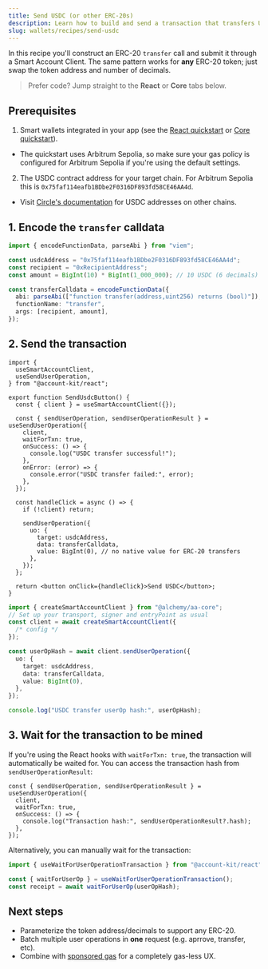 ```yaml
---
title: Send USDC (or other ERC-20s)
description: Learn how to build and send a transaction that transfers USDC from a smart account using Smart Wallets.
slug: wallets/recipes/send-usdc
---
```


In this recipe you'll construct an ERC-20 `transfer` call and submit it through a Smart Account Client. The same pattern works for **any** ERC-20 token; just swap the token address and number of decimals.

> Prefer code? Jump straight to the **React** or **Core** tabs below.

## Prerequisites

1. Smart wallets integrated in your app (see the [React quickstart](/wallets/react/quickstart) or [Core quickstart](/wallets/core/quickstart)).

- The quickstart uses Arbitrum Sepolia, so make sure your gas policy is configured for Arbitrum Sepolia if you're using the default settings.

2. The USDC contract address for your target chain. For Arbitrum Sepolia this is `0x75faf114eafb1BDbe2F0316DF893fd58CE46AA4d`.

- Visit [Circle's documentation](https://developers.circle.com/stablecoins/usdc-contract-addresses) for USDC addresses on other chains.

## 1. Encode the `transfer` calldata

```ts
import { encodeFunctionData, parseAbi } from "viem";

const usdcAddress = "0x75faf114eafb1BDbe2F0316DF893fd58CE46AA4d";
const recipient = "0xRecipientAddress";
const amount = BigInt(10) * BigInt(1_000_000); // 10 USDC (6 decimals)

const transferCalldata = encodeFunctionData({
  abi: parseAbi(["function transfer(address,uint256) returns (bool)"]),
  functionName: "transfer",
  args: [recipient, amount],
});
```

## 2. Send the transaction

<Tabs>
  <Tab title="React (hook)">

```tsx
import {
  useSmartAccountClient,
  useSendUserOperation,
} from "@account-kit/react";

export function SendUsdcButton() {
  const { client } = useSmartAccountClient({});

  const { sendUserOperation, sendUserOperationResult } = useSendUserOperation({
    client,
    waitForTxn: true,
    onSuccess: () => {
      console.log("USDC transfer successful!");
    },
    onError: (error) => {
      console.error("USDC transfer failed:", error);
    },
  });

  const handleClick = async () => {
    if (!client) return;

    sendUserOperation({
      uo: {
        target: usdcAddress,
        data: transferCalldata,
        value: BigInt(0), // no native value for ERC-20 transfers
      },
    });
  };

  return <button onClick={handleClick}>Send USDC</button>;
}
```

  </Tab>
  <Tab title="Core (vanilla JS)">

```ts
import { createSmartAccountClient } from "@alchemy/aa-core";
// Set up your transport, signer and entryPoint as usual
const client = await createSmartAccountClient({
  /* config */
});

const userOpHash = await client.sendUserOperation({
  uo: {
    target: usdcAddress,
    data: transferCalldata,
    value: BigInt(0),
  },
});

console.log("USDC transfer userOp hash:", userOpHash);
```

  </Tab>
</Tabs>

## 3. Wait for the transaction to be mined

If you're using the React hooks with `waitForTxn: true`, the transaction will automatically be waited for. You can access the transaction hash from `sendUserOperationResult`:

```tsx
const { sendUserOperation, sendUserOperationResult } = useSendUserOperation({
  client,
  waitForTxn: true,
  onSuccess: () => {
    console.log("Transaction hash:", sendUserOperationResult?.hash);
  },
});
```

Alternatively, you can manually wait for the transaction:

```ts
import { useWaitForUserOperationTransaction } from "@account-kit/react";

const { waitForUserOp } = useWaitForUserOperationTransaction();
const receipt = await waitForUserOp(userOpHash);
```

## Next steps

- Parameterize the token address/decimals to support any ERC-20.
- Batch multiple user operations in **one** request (e.g. aprrove, transfer, etc).
- Combine with [sponsored gas](/wallets/transactions/sponsor-gas/sponsor-gas-evm) for a completely gas-less UX.
